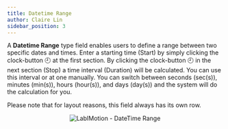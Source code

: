 ```yaml
---
title: Datetime Range
author: Claire Lin
sidebar_position: 3
---
```



<Reader text="Designer" />

A **Datetime Range** type field enables users to define a range between two specific dates and times.
Enter a starting time (Start) by simply clicking the clock-button :clock9: at the first section. By clicking
the clock-button :clock9: in the next section (Stop) a time interval (Duration) will be calculated. You can use this
interval or at one manually. You can switch between seconds (sec(s)), minutes (min(s)), hours (hour(s)), and days (day(s)) and the system will do the calculation for you.

Please note that for layout reasons, this field always has its own row.

<div align="center">
  <img src={datetimeRange} alt="LabIMotion - DateTime Range" />
  <FigCaption text="DateTime Range field type" />
</div>
